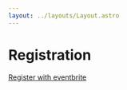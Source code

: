 ```yaml
---
layout: ../layouts/Layout.astro
---
```


# Registration

[Register with eventbrite](https://www.eventbrite.com/e/family-history-technology-workshop-tickets-1154286735699)
